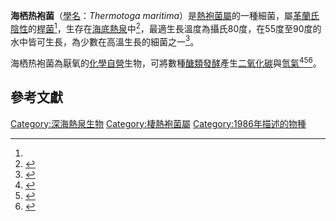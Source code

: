 {{Speciesbox
| image = Thermotoga_sketch.svg
| image_caption = 海栖热袍菌，可見其外側被形似[[托加|羅馬長袍]]的鞘膜包覆
| genus = Thermotoga
| species = maritima
| authority = Huber ''et al.'', 1986
}}

'''海栖热袍菌'''（[[學名|學名]]：''Thermotoga maritima''）是[[熱袍菌屬|熱袍菌屬]]的一種細菌，屬[[革蘭氏陰性|革蘭氏陰性]]的[[桿菌|桿菌]]<ref name="MSU"/>，生存在[[海底熱泉|海底熱泉]]中<ref>{{cite web |publisher=[[National_Center_for_Biotechnology_Information|National Center for Biotechnology Information]] |title=Hyperthermophilic organism that shows extensive horizontal gene transfer from archaea |work=BioProject |year=2003 |access-date=January 14, 2012 |url=https://www.ncbi.nlm.nih.gov/bioproject/111}}</ref>，最適生長溫度為攝氏80度，在55度至90度的水中皆可生長，為少數在高溫生長的細菌之一<ref name="Huber">{{cite journal | vauthors = Huber R, Langworthy TA, König H, Thomm M, Woese CR, Sleytr UB, Stetter KO  |year=1986 |title=''Thermotoga maritima'' sp. nov. represents a new genus of unique extremely thermophilic eubacteria growing up to 90°C |journal=[[Archives_of_Microbiology|Archives of Microbiology]] |volume=144 |issue=4 |pages=324–333 |doi=10.1007/BF00409880|s2cid=12709437 }}</ref>。

海栖热袍菌為厭氧的[[基本營養類型|化學自營]]生物，可將數種[[醣類|醣類]][[發酵|發酵]]產生[[二氧化碳|二氧化碳]]與[[氫氣|氫氣]]<ref name="MSU">{{cite web |publisher=[[蒙大拿州立大學|Montana State University]] |title=Geothermal organisms |access-date=January 14, 2012 |url=http://www.rcn.montana.edu/resources/organisms/organisminfo.aspx?nav=11&tid=1251&did=2&nid=2336&lid=9}}</ref><ref name=":3">{{cite journal | vauthors = Singh R, White D, Demirel Y, Kelly R, Noll K, Blum P | title = Uncoupling Fermentative Synthesis of Molecular Hydrogen from Biomass Formation in Thermotoga maritima | journal = Applied and Environmental Microbiology | volume = 84 | issue = 17 | date = September 2018 | pmid = 29959252 | pmc = 6102995 | doi = 10.1128/aem.00998-18 | bibcode = 2018ApEnM..84E.998S }}

</ref><ref>{{cite journal | vauthors = Merrill AH, Lingrell S, Wang E, Nikolova-Karakashian M, Vales TR, Vance DE | title = Sphingolipid biosynthesis de novo by rat hepatocytes in culture. Ceramide and sphingomyelin are associated with, but not required for, very low density lipoprotein secretion | journal = The Journal of Biological Chemistry | volume = 270 | issue = 23 | pages = 13834–13841 | date = June 1995 | pmid = 7775441 | doi = 10.1074/jbc.270.23.13834 | doi-access = free }}</ref>。

==參考文獻==
{{Reflist|2}}

{{Taxonbar|from=Q7783261}}
[[Category:深海熱泉生物|Category:深海熱泉生物]]
[[Category:棲熱袍菌屬|Category:棲熱袍菌屬]]
[[Category:1986年描述的物種|Category:1986年描述的物種]]